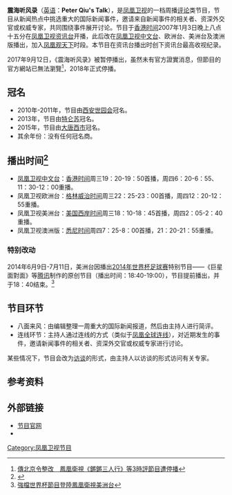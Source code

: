 {{In-progress_tvshow|震海听风录}}
{{电视节目信息框
| 名称      = 震海听风录<br>Peter Qiu's Talk
| 图片      = [[File:震海听风录.jpg|300px]]
| 图说      = 
| 类型      = [[新闻|新闻]]、[[评论|评论]]、[[访谈|访谈]]
| 原创      = [[凤凰卫视|凤凰卫视]]
| 主持      = [[邱震海|邱震海]]
| 地区      = {{HK}}
| 语言      = [[普通话|普通话]]（有时使用[[英语|英语]]）
| 标语      = 
| 集数  = 约300
| 每集长度  = 30分钟
| 制作公司  = 凤凰卫视
| 电视网    = [[凤凰卫视中文台|凤凰卫视中文台]]、欧洲台、美洲台及澳洲版
| 视频制式  = [[SDTV|SDTV]]、[[HDTV|HDTV]]（2014年起高标清同步广播）
| 播出国家  = {{HK}}
| 开始      = 2007年1月3日
| 结束      = 2017年9月6日（最后一集）<br>2017年9月14日（暂停播出）<br>2017年12月28日（正式停播）
| 官方网站  = http://phtv.ifeng.com/program/zhtfl/
}}
{{UTC+8}}
'''震海听风录'''（[[英语|英语]]：'''Peter Qiu's Talk'''），是[[凤凰卫视|凤凰卫视]]的一档周播[[评论|评论]]类节目，节目从新闻热点中挑选重大的国际新闻事件，邀请来自新闻事件的相关者、资深外交官或权威专家，共同围绕事件展开讨论。节目于[[香港时间|香港时间]]2007年1月3日晚上八点十五分在[[凤凰卫视资讯台|凤凰卫视资讯台]]开播，此后改在[[凤凰卫视中文台|凤凰卫视中文台]]、欧洲台、美洲台及澳洲版播出，加入[[凤凰观天下|凤凰观天下]]时段。本节目在资讯台播出时创下资讯台最高收视纪录。

2017年9月12日，《震海听风录》被暂停播出，虽然未有官方證實消息，但節目的官方網站已無法瀏覽<ref>[https://www.hk01.com/%E5%85%A9%E5%B2%B8/118573/%E5%82%B3%E5%8C%97%E4%BA%AC%E4%BB%A4%E6%95%B4%E6%94%B9-%E9%B3%B3%E5%87%B0%E8%A1%9B%E8%A6%96-%E9%8F%98%E9%8F%98%E4%B8%89%E4%BA%BA%E8%A1%8C-%E7%AD%893%E6%99%82%E8%A9%95%E7%AF%80%E7%9B%AE%E9%81%AD%E5%81%9C%E6%92%AD- 傳北京令整改　鳳凰衛視《鏘鏘三人行》等3時評節目遭停播]</ref>，2018年正式停播。

==冠名==
*2010年-2011年，节目由[[西安世园会|西安世园会]]冠名。
*2013年，节目由[[蒙牛集团|特仑苏]]冠名。
*2015年，节目由[[大唐西市|大唐西市]]冠名。
*其余年份：没有任何冠名商。

==播出时间<ref>{{Cite web |url=http://phtv.ifeng.com/epg/ |title=节目单 |accessdate=2014-06-26 |archive-date=2013-07-14 |archive-url=https://web.archive.org/web/20130714052031/http://phtv.ifeng.com/epg/ |dead-url=no }}</ref>==
*[[凤凰卫视中文台|凤凰卫视中文台]]：[[香港时间|香港时间]]周三19：20-19：50首播，周四6：20-6：55、11：30-12：00重播。
*凤凰卫视欧洲台：[[格林威治时间|格林威治时间]]周三22：25-23：00首播，周四12：20-12：55重播。
*凤凰卫视美洲台：[[美国西岸时间|美国西岸时间]]周三18：10-18：45首播，周四2：05-2：40重播。
*凤凰卫视澳洲版：[[悉尼时间|悉尼时间]]周四7：25-8：00首播，21：20-21：55重播。

===特别改动===
2014年6月9日-7月11日，美洲台因播出[[2014年世界杯足球赛|2014年世界杯足球赛]]特别节目——《巨星面對面》等[[腾讯|腾讯]]制作的原创节目（播出时间：18:40-19:00），节目提前播出，并于18：40结束。<ref>[http://www.ifengus.com/?q=content/news/%E4%B8%96%E7%95%8C%E6%9D%AF 強檔世界杯節目登陸鳳凰衛視美洲台]</ref>

==节目环节==
*八面来风：由编辑整理一周重大的国际新闻报道，然后由主持人进行简评。
*连线环节：主持人通过连线的方式（类似于[[凤凰全球连线|凤凰全球连线]]），对近期发生的事件，邀请新闻事件的相关者、资深外交官或权威专家进行讨论。

某些情况下，节目会改为[[访谈|访谈]]的形式，由主持人以访谈的形式访问有关专家。

==参考资料==
{{reflist}}
==外部链接==
*[http://phtv.ifeng.com/program/zhtfl/ 节目官网]
*{{sinaweibo|2095300083}}
[[Category:凤凰卫视节目|Category:凤凰卫视节目]]